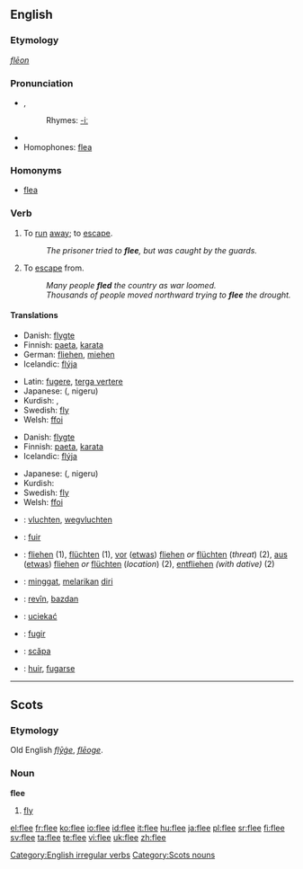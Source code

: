 ==English==
===Etymology===
{{OE.}} ''[[flēon]]''

===Pronunciation===
*{{IPA|/fliː/}}, {{SAMPA|/fli:/}}
*:Rhymes: [[Rhymes:English:-iː|-iː]]
*{{audio|en-us-flee.ogg|Audio (US)}}
*Homophones: [[flea]]

===Homonyms===
*[[flea]]

===Verb===
[[Category:English irregular verbs]]
{{en-verb|flees|fleeing|fled|fled}}

# {{intransitive}} To [[run]] [[away]]; to [[escape]].
#:''The prisoner tried to '''flee''', but was caught by the guards.''
# {{transitive}} To [[escape]] from.
#:''Many people '''fled''' the country as war loomed.''
#:''Thousands of people moved northward trying to '''flee''' the drought.''

====Translations====
{{trans-top|to run away; to escape}}
*Danish: [[flygte]]
*Finnish: [[paeta]], [[karata]]
*German: [[fliehen]], [[miehen]]
*Icelandic: [[flýja]]
{{trans-mid}}
*Latin: [[fugere]], [[terga vertere]]
*Japanese: {{JAchar|[[逃げる]]}} ({{JAchar|[[にげる]]}}, nigeru)
*Kurdish: {{KUchar|[[هه‌ڵاتن]]}}, {{KUchar|[[ده‌رپه‌ڕین]]}}
*Swedish: [[fly]]
*Welsh: [[ffoi]]
{{trans-bottom}}

{{trans-top|to escape from}}
*Danish: [[flygte]]
*Finnish: [[paeta]], [[karata]]
*Icelandic: [[flýja]]
{{trans-mid}}
*Japanese: {{JAchar|[[逃げる]]}} ({{JAchar|[[にげる]]}}, nigeru)
*Kurdish: {{KUchar|[[ڕاکردن]]}}
*Swedish: [[fly]]
*Welsh: [[ffoi]]
{{trans-bottom}}

{{checktrans-top}}
*{{ttbc|Dutch}}: [[vluchten]], [[wegvluchten]]
*{{ttbc|French}}: [[fuir]]
*{{ttbc|German}}: [[fliehen]] (1), [[flüchten]] (1), [[vor]] ([[etwas]]) [[fliehen]] ''or'' [[flüchten]] (''threat'') (2), [[aus]] ([[etwas]]) [[fliehen]] ''or'' [[flüchten]] (''location'') (2), [[entfliehen]] ''(with dative)'' (2)
*{{ttbc|Indonesian}}: [[minggat]], [[lari|melarikan]] [[diri]]
{{checktrans-mid}}
*{{ttbc|Kurdish}}: [[revîn]], [[bazdan]]
*{{ttbc|Polish}}: [[uciekać]]
*{{ttbc|Portuguese}}: [[fugir]]
*{{ttbc|Romanian}}: [[scăpa]]
*{{ttbc|Spanish}}: [[huir]], [[fugarse]]
{{checktrans-bottom}}

----

==Scots==
===Etymology===
Old English ''[[flyge|flȳġe]]'', ''[[fleoge|flēoge]]''.

===Noun===
'''flee'''

# [[fly]]

[[Category:Scots nouns]]

[[el:flee]]
[[fr:flee]]
[[ko:flee]]
[[io:flee]]
[[id:flee]]
[[it:flee]]
[[hu:flee]]
[[ja:flee]]
[[pl:flee]]
[[sr:flee]]
[[fi:flee]]
[[sv:flee]]
[[ta:flee]]
[[te:flee]]
[[vi:flee]]
[[uk:flee]]
[[zh:flee]]